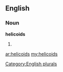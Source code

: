 ==English==

===Noun===
'''helicoids'''

# {{plural of|[[helicoid]]}}

[[Category:English plurals]]

[[ar:helicoids]]
[[my:helicoids]]